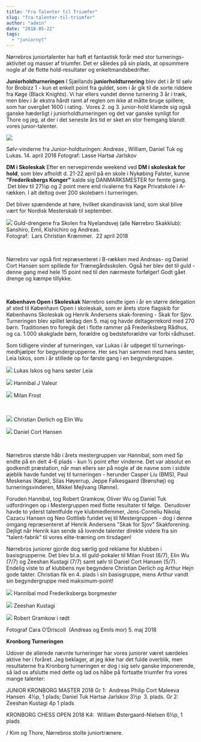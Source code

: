 ```yaml
---
title: "Fra Talenter til Triumfer"
slug: "fra-talenter-til-triumfer"
author: "admin"
date: "2018-05-22"
tags: 
  - "juniornyt"
---
```


Nørrebros juniortalenter har haft et fantastisk forår med stor turnerings-aktivitet og masser af triumfer. Det er således på sin plads, at opsummere nogle af de flotte hold-resultater og enkeltmandsbedrifter.

**Juniorholdturneringen** I Sjællands **juniorholdturnering** blev det i år til sølv for Brobizz 1 - kun et enkelt point fra guldet, som i år gik til de sorte riddere fra Køge (Black Knights). Vi har ellers vundet denne turnering 3 år i træk, men blev i år ekstra hårdt ramt af reglen om ikke at måtte bruge spillere, som har overgået 1600 i rating.  Vores 2. og 3. junior-hold klarede sig også ganske hæderligt i juniorholdturneringen og det var ganske synligt for Thore og jeg, at der i det seneste års tid er sket en stor fremgang blandt vores junior-talenter.

![](/images/Sølv-i-junior-holdturneringen.jpg)

Sølv-vinderne fra Junior-holdturingen: Andreas , William, Daniel Tuk og Lukas. 14. april 2018 Fotograf: Lasse Hartsø Jarlskov 

**DM i Skoleskak** Efter en nervepirrende weekend ved **DM i skoleskak for hold**, som blev afholdt d. 21-22 april på en skole i Nykøbing Falster, kunne **"Frederiksbergs Konger"** kalde sig DANMARKSMESTER for femte gang.  Det blev til 27½p og 2 point mere end rivalerne fra Køge Privatskole i A-rækken. I alt deltog over 200 skolebørn i turneringen.

Det bliver spændende at høre, hvilket skandinavisk land, som skal blive vært for Nordisk Mesterskab til september.

![](/images/FrederiksbergKonger.jpg) Guld-drengene fra Skolen fra Nyelandsvej (alle Nørrebro Skakklub): Sanshiro, Emil, Kishichiro og Andreas.  
Fotograf:  Lars Christian Kræmmer.  22 april 2018

 

Nørrebro var også fint repræsenteret i B-rækken med Andreas- og Daniel Cort Hansen som spillede for Trænegårdsskolen. Også her blev det til guld - denne gang med hele 15 point ned til den nærmeste forfølger! Godt gået drenge og kæmpe tillykke.

 

**København Open i Skoleskak** Nørrebro sendte igen i år en større delegation af sted til København Open i skoleskak, som er årets store flagskib for Københavns Skoleskak og Henrik Andersens skak-forening - Skak for Sjov. Turneringen blev spillet lørdag den 5. maj og havde deltagerrekord med 270 børn. Traditionen tro foregik det i flotte rammer på Frederiksberg Rådhus, og ca. 1.000 skakglade børn, forældre og bedsteforældre var forbi rådhuset.

Som tidligere vinder af turneringen, var Lukas i år udpeget til turnerings-medhjælper for begyndergrupperne. Her ses han sammen med hans søster, Leia Iskos, som i år stillede op for første gang i en begyndergruppe.

![](/images/LukasogsøsterTurneringsKoordinator-200x300.jpeg) Lukas Iskos og hans søster Leia

![](/images/Hannibal5plads-200x300.jpeg) Hannibal J Valeur

![](/images/Milan1plads-200x300.jpeg) Milan Frost

 

![](/images/Christian-og-Elin-170x300.jpeg) Christian Derlich og Elin Wu

![](/images/Daniel-Cort-Hansen-300x200.jpeg) Daniel Cort Hansen

 

Nørrebros største håb i årets mestergruppen var Hannibal, som med 5p endte på en delt 4-6 plads - kun ½ point efter vinderne. Det var absolut en godkendt præstation, når man ellers ser på nogle af de navne som i sidste øjeblik havde fundet vej til turneringen - herunder Casper Liu (BMS), Paul Meskenas (Køge), Silas Høyerrup, Jeppe Falkesgaard (Brønshøj) og turneringsvinderen, Mikkel Mejlvang (Rønne).

Foruden Hannibal, tog Robert Gramkow, Oliver Wu og Daniel Tuk udfordringen op i Mestergruppen med flotte resultater til følge.  Derudover havde to yderst talentfulde nye klubmedlemmer, Jens-Corneliu Nikolaj Cazacu Hansen og Neo Gottlieb fundet vej til Mestergruppen - dog i denne omgang repræsenteret af Henrik Andersens "Skak for Sjov" Skakforening. Dejligt når Henrik kan sende så lovende talenter direkte videre fra sin "talent-fabrik" til vores elite-træning om tirsdagen!

Nørrebros juniorer gjorde dog særlig god reklame for klubben i basisgrupperne. Det blev bl.a. til guld-pokaler til Milan Frost (6/7), Elin Wu (7/7) og Zeeshan Kustagi (7/7) samt sølv til Daniel Cort Hansen (5/7).  Endelig viste to af klubbens nye begyndere Christian Derlich og Arthur Hejn gode takter. Christian fik en 4. plads i sin basisgruppe, mens Arthur vandt sin begyndergruppe med maksimum-point!

![](/images/HannibalmodBorgmesteren-300x200.jpeg) Hannibal mod Frederiksbergs borgmester

![](/images/ZeeshanFrederiksberg-300x200.jpeg) Zeeshan Kustagi

![](/images/RobertFrederiksberg-300x200.jpeg) Robert Gramkow i rødt

Fotograf Cara O’Driscoll  (Andreas og Emils mor) 5. maj 2018

**Kronborg Turneringen**

Udover de allerede nævnte turneringer har vores juniorer været særdeles aktive her i foråret. Jeg beklager, at jeg ikke har det fulde overblik, men resultaterne fra Kronborg turneringen er dog i sig selv ganske imponerende, så lad os afslutte med dette og lad os håbe på fortsatte triumfer fra vores mange talenter:

JUNIOR KRONBORG MASTER 2018 Gr 1:  Andreas Philip Cort Maleeva Hansen  4½p, 1 plads; Daniel Tuk Hartsø Jarlskov 3½p  3. plads. Gr 2: Zeeshan Kustagi 4p 1 plads

KRONBORG CHESS OPEN 2018 K4:  William Østergaard-Nielsen 6½p, 1 plads

/ Kim og Thore, Nørrebros stolte juniortrænere.
